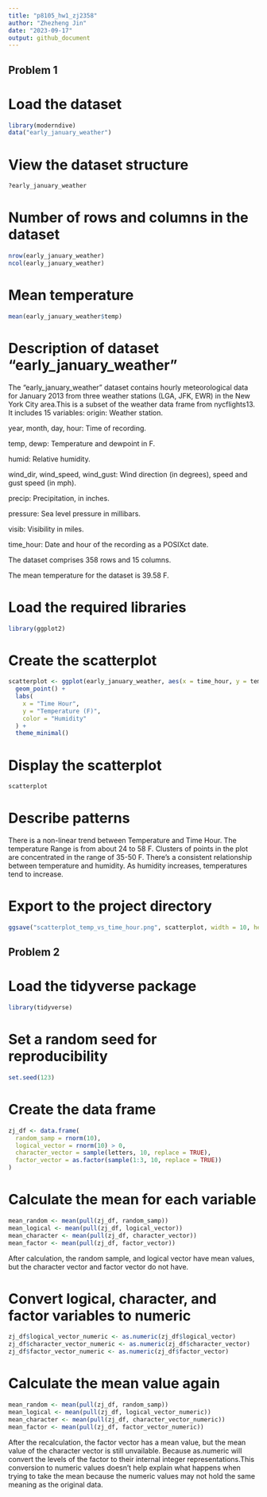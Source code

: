 ```yaml
---
title: "p8105_hw1_zj2358"
author: "Zhezheng Jin"
date: "2023-09-17"
output: github_document
---
```


## Problem 1

# Load the dataset

```r
library(moderndive)
data("early_january_weather")
```

# View the dataset structure

```r
?early_january_weather
```

# Number of rows and columns in the dataset

```r
nrow(early_january_weather) 
ncol(early_january_weather) 
```

# Mean temperature

```r
mean(early_january_weather$temp)
```

# Description of dataset "early_january_weather"

The "early_january_weather" dataset contains hourly meteorological data for January 2013 from three weather stations (LGA, JFK, EWR) in the New York City area.This is a subset of the weather data frame from nycflights13. It includes 15 variables:
origin: Weather station.

year, month, day, hour: Time of recording.

temp, dewp: Temperature and dewpoint in F.

humid: Relative humidity.

wind_dir, wind_speed, wind_gust: Wind direction (in degrees), speed and gust speed (in mph).

precip: Precipitation, in inches.

pressure: Sea level pressure in millibars.

visib: Visibility in miles.

time_hour: Date and hour of the recording as a POSIXct date.

The dataset comprises 358 rows and 15 columns.

The mean temperature for the dataset is 39.58 F.

# Load the required libraries

```r
library(ggplot2)
```

# Create the scatterplot

```r
scatterplot <- ggplot(early_january_weather, aes(x = time_hour, y = temp, color = humid)) +
  geom_point() +
  labs(
    x = "Time Hour",
    y = "Temperature (F)",
    color = "Humidity"
  ) +
  theme_minimal()
```

# Display the scatterplot

```r
scatterplot
```

# Describe patterns

There is a non-linear trend between Temperature and Time Hour. The temperature Range is from about 24 to 58 F. Clusters of points in the plot are concentrated in the range of 35-50 F. There's a consistent relationship between temperature and humidity. As humidity increases, temperatures tend to increase.

# Export to the project directory

```r
ggsave("scatterplot_temp_vs_time_hour.png", scatterplot, width = 10, height = 6)
```

## Problem 2

# Load the tidyverse package

```r
library(tidyverse)
```

# Set a random seed for reproducibility

```r
set.seed(123)
```

# Create the data frame

```r
zj_df <- data.frame(
  random_samp = rnorm(10),                
  logical_vector = rnorm(10) > 0,           
  character_vector = sample(letters, 10, replace = TRUE),  
  factor_vector = as.factor(sample(1:3, 10, replace = TRUE)) 
)
```

# Calculate the mean for each variable

```r
mean_random <- mean(pull(zj_df, random_samp))
mean_logical <- mean(pull(zj_df, logical_vector))
mean_character <- mean(pull(zj_df, character_vector))
mean_factor <- mean(pull(zj_df, factor_vector))
```

After calculation, the random sample, and logical vector have mean values, but the character vector and factor vector do not have.

# Convert logical, character, and factor variables to numeric

```r
zj_df$logical_vector_numeric <- as.numeric(zj_df$logical_vector)
zj_df$character_vector_numeric <- as.numeric(zj_df$character_vector)
zj_df$factor_vector_numeric <- as.numeric(zj_df$factor_vector)
```

# Calculate the mean value again

```r
mean_random <- mean(pull(zj_df, random_samp))
mean_logical <- mean(pull(zj_df, logical_vector_numeric))
mean_character <- mean(pull(zj_df, character_vector_numeric))
mean_factor <- mean(pull(zj_df, factor_vector_numeric))
```

After the recalculation, the factor vector has a mean value, but the mean value of the character vector is still unvailable. Because as.numeric will convert the levels of the factor to their internal integer representations.This conversion to numeric values doesn't  help explain what happens when trying to take the mean because the numeric values may not hold the same meaning as the original data.
